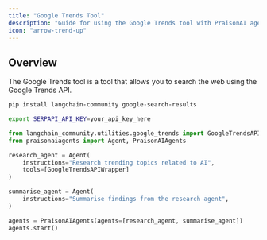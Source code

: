 ```yaml
---
title: "Google Trends Tool"
description: "Guide for using the Google Trends tool with PraisonAI agents."
icon: "arrow-trend-up"
---
```


## Overview

The Google Trends tool is a tool that allows you to search the web using the Google Trends API.

```bash
pip install langchain-community google-search-results
```

```bash
export SERPAPI_API_KEY=your_api_key_here
```

```python
from langchain_community.utilities.google_trends import GoogleTrendsAPIWrapper
from praisonaiagents import Agent, PraisonAIAgents

research_agent = Agent(
    instructions="Research trending topics related to AI",
    tools=[GoogleTrendsAPIWrapper]
)

summarise_agent = Agent(
    instructions="Summarise findings from the research agent",
)

agents = PraisonAIAgents(agents=[research_agent, summarise_agent])
agents.start()
```